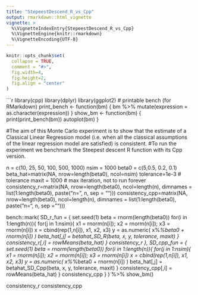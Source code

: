 ```yaml
---
title: "StepeestDescend_R_vs_Cpp"
output: rmarkdown::html_vignette
vignette: >
  %\VignetteIndexEntry{StepeestDescend_R_vs_Cpp}
  %\VignetteEngine{knitr::rmarkdown}
  %\VignetteEncoding{UTF-8}
---
```


```r
knitr::opts_chunk$set(
  collapse = TRUE,
  comment = "#>",
  fig.width=4, 
  fig.height=2,
  fig.align = "center"
)
```

```r
library(cpp)
library(dplyr)
library(ggplot2)
# printable bench (for RMarkdown)
print_bench <- function(bm) {
  bm %>% 
    mutate(expression = as.character(expression))
}
show_bm <- function(bm) {
  print(print_bench(bm))
  autoplot(bm)
}

#The aim of this Monte Carlo experiment is to show that the estimate of a Classical Linear Regression model (i.e. when all the classical assumptions of the linear regression model are satisfied) is consistent.
#To run the experiment we benchmark the Steepest descent R function with its Cpp version.

n = c(10, 25, 50, 100, 500, 1000)
nsim = 1000
beta0 = c(5,0.5, 0.2, 0.1)
beta_hat=matrix(NA, nrow=length(beta0), ncol=nsim)
tolerance=1e-3  # tolerance
maxit = 1000      # max iteration, not to run forever
consistency_r=matrix(NA, nrow=length(beta0), ncol=length(n), 
                   dimnames = list(1:length(beta0), paste("n=", n, sep = "")))
consistency_cpp=matrix(NA, nrow=length(beta0), ncol=length(n), 
                   dimnames = list(1:length(beta0), paste("n=", n, sep = "")))

bench::mark(
  SD_r_fun = {
    set.seed(1)
    beta = rnorm(length(beta0))
    for(i in 1:length(n)){
      for(j in 1:nsim){
        x1 = rnorm(n[i]); x2 = rnorm(n[i]); x3 = rnorm(n[i])
        x = cbind(rep(1,n[i]), x1, x2, x3)
        y = as.numeric( x%*%beta0 + rnorm(n[i]) )
        beta_hat[,j] = betahat_SD_R(beta, x, y, tolerance, maxit)
      }
      consistency_r[,i] = rowMeans(beta_hat)
    }
    consistency_r
  },
  SD_cpp_fun = {
    set.seed(1)
    beta = rnorm(length(beta0))
    for(i in 1:length(n)){
      for(j in 1:nsim){
        x1 = rnorm(n[i]); x2 = rnorm(n[i]); x3 = rnorm(n[i])
        x = cbind(rep(1,n[i]), x1, x2, x3)
        y = as.numeric( x%*%beta0 + rnorm(n[i]) )
        beta_hat[,j] = betahat_SD_Cpp(beta, x, y, tolerance, maxit)
      }
      consistency_cpp[,i] = rowMeans(beta_hat)
    }
    consistency_cpp
  }
) %>% show_bm()

consistency_r
consistency_cpp
